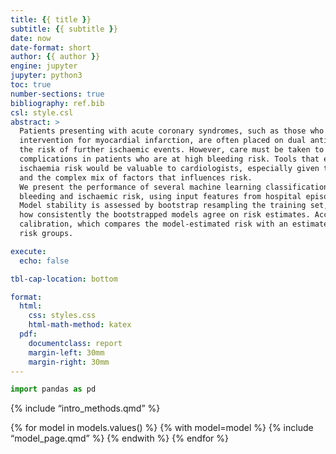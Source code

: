 ```yaml
---
title: {{ title }}
subtitle: {{ subtitle }}
date: now
date-format: short
author: {{ author }}
engine: jupyter
jupyter: python3
toc: true
number-sections: true
bibliography: ref.bib
csl: style.csl
abstract: >
  Patients presenting with acute coronary syndromes, such as those who undergo percutaneous coronary
  intervention for myocardial infarction, are often placed on dual antiplatelet therapy to mitigate
  the risk of further ischaemic events. However, care must be taken to avoid causing severe bleeding
  complications in patients who are at high bleeding risk. Tools that estimate both the bleeding and
  ischaemia risk would be valuable to cardiologists, especially given the rareness of bleeding complications,
  and the complex mix of factors that influences risk.
  We present the performance of several machine learning classification algorithms to estimate
  bleeding and ischaemic risk, using input features from hospital episode statistics and primary care data.
  Model stability is assessed by bootstrap resampling the training set, retraining the models, and assessing
  how consistently the bootstrapped models agree on risk estimates. Accuracy is assessed by the model
  calibration, which compares the model-estimated risk with an estimate of the outcome prevalence in model-defined
  risk groups. 

execute:
  echo: false

tbl-cap-location: bottom

format:
  html:
    css: styles.css
    html-math-method: katex
  pdf:
    documentclass: report
    margin-left: 30mm
    margin-right: 30mm
---
```


```python
import pandas as pd
```

{% include "intro_methods.qmd" %}

{% for model in models.values() %}
{% with model=model %}
{% include "model_page.qmd" %}
{% endwith %}
{% endfor %}